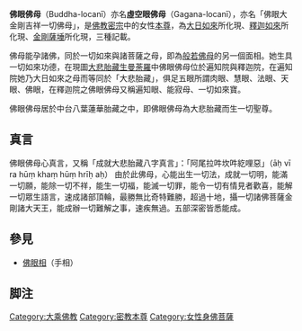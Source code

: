 {{unreferenced|time=2016-04-28T10:00:58+00:00}}
'''佛眼佛母'''（Buddha-locanī）亦名'''虛空眼佛母'''（Gagana-locanī），亦名「佛眼大金剛吉祥一切佛母」，是[[佛教|佛教]][[密宗|密宗]]中的女性[[本尊|本尊]]，為[[毗卢遮那佛|大日如來]]所化現、[[釋迦如來|釋迦如來]]所化現、[[金剛薩埵|金剛薩埵]]所化現，三種記載。

佛母能孕諸佛，同於一切如來與諸菩薩之母，即為[[般若佛母|般若佛母]]的另一個面相。她生具一切如來功德，在現圖[[胎藏界|大悲胎藏生曼荼羅]]中佛眼佛母位於遍知院與釋迦院，在遍知院她乃大日如來之母而等同於「大悲胎藏」，俱足五眼所謂肉眼、慧眼、法眼、天眼、佛眼，在釋迦院之佛眼佛母又稱遍知眼、能寂母、一切如來寶。

佛眼佛母居於中台八葉蓮華胎藏之中，即佛眼佛母為大悲胎藏而生一切聖尊。

==真言==
佛眼佛母心真言，又稱「成就大悲胎藏八字真言」：「阿尾拉吽坎吽紇哩惡」（āḥ vī ra hūṃ khaṃ hūṃ hrīḥ aḥ） 由於此佛母，心能出生一切法，成就一切明，能滿一切願，能除一切不祥，能生一切福，能滅一切罪，能令一切有情見者歡喜，能解一切眾生語言，速成諸部頂輪，最勝無比奇特難勝，超過十地，攝一切諸佛菩薩金剛諸大天王，能成辦一切難解之事，速疾無過。五部深密皆悉能成。

== 參見 ==
* [[佛眼相|佛眼相]]（手相）

== 脚注 ==
[[Category:大乘佛教|Category:大乘佛教]]
[[Category:密教本尊|Category:密教本尊]]
[[Category:女性身佛菩薩|Category:女性身佛菩薩]]